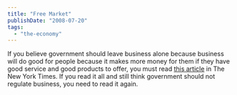 ```yaml
---
title: "Free Market"
publishDate: "2008-07-20"
tags: 
  - "the-economy"
---
```


If you believe government should leave business alone because business will do good for people because it makes more money for them if they have good service and good products to offer, you must read [this article](http://www.nytimes.com/2008/07/20/business/20debt.html?ex=1374292800&en=baaa70790befe87b&ei=5124&partner=permalink&exprod=permalink) in The New York Times. If you read it all and still think government should not regulate business, you need to read it again.
